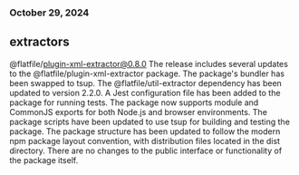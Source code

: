 ### October 29, 2024
## extractors

@flatfile/plugin-xml-extractor@0.8.0
The release includes several updates to the @flatfile/plugin-xml-extractor package. The package's bundler has been swapped to tsup. The @flatfile/util-extractor dependency has been updated to version 2.2.0. A Jest configuration file has been added to the package for running tests. The package now supports module and CommonJS exports for both Node.js and browser environments. The package scripts have been updated to use tsup for building and testing the package. The package structure has been updated to follow the modern npm package layout convention, with distribution files located in the dist directory. There are no changes to the public interface or functionality of the package itself.